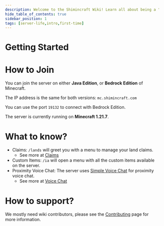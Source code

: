 ```yaml
---
description: Welcome to the Shimincraft Wiki! Learn all about being a "Shimin", a citizen of Shimincraft.
hide_table_of_contents: true
sidebar_position: 1
tags: [server-life,intro,first-time]
---
```

# Getting Started

# How to Join
You can join the server on either **Java Edition**, or **Bedrock Edition** of Minecraft.

The IP address is the same for both versions: `mc.shimincraft.com`

You can use the port `19132` to connect with Bedrock Edition.

The server is currently running on **Minecraft 1.21.7**.

# What to know? 
- Claims: `/lands` will greet you with a menu to manage your land claims.
  - See more at [Claims](/docs/server-life/claims)
- Custom Items: `/ia` will open a menu with all the custom items available on the server.
- Proximity Voice Chat: The server uses [Simple Voice Chat](https://www.curseforge.com/minecraft/mc-mods/simple-voice-chat) for proximity voice chat.
  - See more at [Voice Chat](/docs/server-life/voice-chat)

# How to support?
We mostly need wiki contributors, please see the [Contributing](/docs/how-to-contribute) page for more information.
